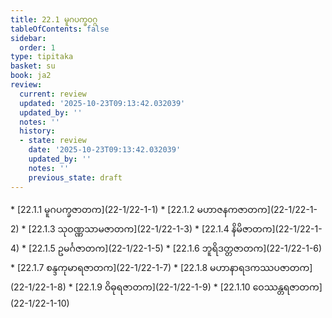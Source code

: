 ```yaml
---
title: 22.1 မူဂပက္ခဝဂ္ဂ
tableOfContents: false
sidebar:
  order: 1
type: tipitaka
basket: su
book: ja2
review:
  current: review
  updated: '2025-10-23T09:13:42.032039'
  updated_by: ''
  notes: ''
  history:
  - state: review
    date: '2025-10-23T09:13:42.032039'
    updated_by: ''
    notes: ''
    previous_state: draft
---
```



<ReviewStatus review={frontmatter.review} showDetails={true} />

<HypothesisAnnotation frontmatter={frontmatter} />

<DynamicBreadcrumb />



<TableOfContents book="ja2" section="22.1">
* [22.1.1 မူဂပက္ခဇာတက](22-1/22-1-1)
* [22.1.2 မဟာဇနကဇာတက](22-1/22-1-2)
* [22.1.3 သုဝဏ္ဏသာမဇာတက](22-1/22-1-3)
* [22.1.4 နိမိဇာတက](22-1/22-1-4)
* [22.1.5 ဥမင်္ဂဇာတက](22-1/22-1-5)
* [22.1.6 ဘူရိဒတ္တဇာတက](22-1/22-1-6)
* [22.1.7 စန္ဒကုမာရဇာတက](22-1/22-1-7)
* [22.1.8 မဟာနာရဒကဿပဇာတက](22-1/22-1-8)
* [22.1.9 ဝိဓုရဇာတက](22-1/22-1-9)
* [22.1.10 ဝေဿန္တရဇာတက](22-1/22-1-10)
</TableOfContents>